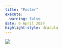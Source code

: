 ```yaml
---
title: "Poster"
execute: 
  warning: false
date: 6 April 2024
highlight-style: dracula
---
```


![](/Images/HealthGeo_Poster.jpg)
